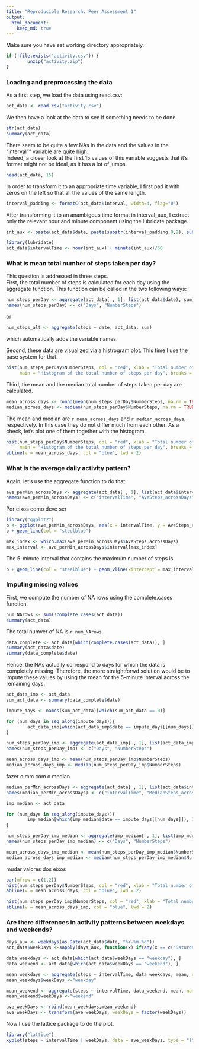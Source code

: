 ```yaml
---
title: "Reproducible Research: Peer Assessment 1"
output: 
  html_document:
    keep_md: true
---
```


  
Make sure you have set working directory appropriately.

```r
if (!file.exists("activity.csv")) {
        unzip("activity.zip")
}
```
  
### Loading and preprocessing the data
  
As a first step, we load the data using read.csv:
  
```r
act_data <- read.csv("activity.csv")
```
  
We then have a look at the data to see if something needs to be done. 
  
```r
str(act_data)
summary(act_data)
```
  
There seem to be quite a few NAs in the data and the values in the "interval"" variable are quite high.  
Indeed, a closer look at the first 15 values of this variable suggests that it's format might not be ideal, as it has a lot of jumps.
  
```r
head(act_data, 15)
```
  
In order to transform it to an appropriate time variable, I first pad it with zeros on the left so that all the values of the same length. 
  
```r
interval_padding <- formatC(act_data$interval, width=4, flag="0")
```
  
After transforming it to an anambigous time format in interval_aux, I extract only the relevant hour and minute component using the lubridate package.
  
```r
int_aux <- paste(act_data$date, paste(substr(interval_padding,0,2), substr(interval_padding,3,4), sep = ":"))

library(lubridate)
act_data$intervalTime <- hour(int_aux) + minute(int_aux)/60
```
  
    
### What is mean total number of steps taken per day?

This question is addressed in three steps.  
First, the total number of steps is calculated for each day using the aggregate function. This function can be called in the two following ways: 

```r
num_steps_perDay <- aggregate(act_data[ , 1], list(act_data$date), sum)
names(num_steps_perDay) <- c("Days", "NumberSteps")
```

or

```r
num_steps_alt <- aggregate(steps ~ date, act_data, sum)
```

which automatically adds the variable names.    

Second, these data are visualized via a histrogram plot. This time I use the base system for that.

```r
hist(num_steps_perDay$NumberSteps, col = "red", xlab = "Total number of steps per day", 
     main = "Histogram of the total number of steps per day", breaks = 10)
```

Third, the mean and the median total number of steps taken per day are calculated.

```r
mean_across_days <- round(mean(num_steps_perDay$NumberSteps, na.rm = TRUE))
median_across_days <- median(num_steps_perDay$NumberSteps, na.rm = TRUE)
```

The mean and median are `r mean_across_days` and `r median_across_days`, respectively. In this case they do not differ much from each other. As a check, let's plot one of them together with the histogram. 

```r
hist(num_steps_perDay$NumberSteps, col = "red", xlab = "Total number of steps per day",
     main = "Histogram of the total number of steps per day", breaks = 10)
abline(v = mean_across_days, col = "blue", lwd = 2)
```

### What is the average daily activity pattern?
  
  Again, let's use the aggregate function to do that.
  
```r
ave_perMin_acrossDays <- aggregate(act_data[ , 1], list(act_data$intervalTime), mean, na.rm = TRUE)
names(ave_perMin_acrossDays) <- c("intervalTime", "AveSteps_acrossDays")
```

Por eixos como deve ser
```r
library("ggplot2")
p <- ggplot(ave_perMin_acrossDays, aes(x = intervalTime, y = AveSteps_acrossDays))
p + geom_line(col = "steelblue")
```

```r
max_index <- which.max(ave_perMin_acrossDays$AveSteps_acrossDays)
max_interval <- ave_perMin_acrossDays$interval[max_index]
```

The 5-minute interval that contains the maximum number of steps is 

```r
p + geom_line(col = "steelblue") + geom_vline(xintercept = max_interval, col = "red")
```

### Imputing missing values

First, we compute the number of NA rows using the complete.cases function.

```r
num_NArows <- sum(!complete.cases(act_data))
summary(act_data)
```

The total numver of NA is `r num_NArows`.

```r
data_complete <- act_data[which(complete.cases(act_data)), ]
summary(act_data$date)
summary(data_complete$date)
```

Hence, the NAs actually correspond to days for which the data is completely missing. 
Therefore, the more straightforwd solution would be to impute these values by using the mean for the 5-minute interval across the remaining days.

```r
act_data_imp <- act_data
sum_act_data <- summary(data_complete$date)

impute_days <- names(sum_act_data)[which(sum_act_data == 0)]

for (num_days in seq_along(impute_days)){
        act_data_imp[which(act_data_imp$date == impute_days[[num_days]]), 1] <- ave_perMin_acrossDays$AveSteps_acrossDays   
}
```

```r
num_steps_perDay_imp <- aggregate(act_data_imp[ , 1], list(act_data_imp$date), sum)
names(num_steps_perDay_imp) <- c("Days", "NumberSteps")

mean_across_days_imp <- mean(num_steps_perDay_imp$NumberSteps)
median_across_days_imp <- median(num_steps_perDay_imp$NumberSteps)
```

fazer o mm com o median

```r
median_perMin_acrossDays <- aggregate(act_data[ , 1], list(act_data$intervalTime), median, na.rm = TRUE)
names(median_perMin_acrossDays) <- c("intervalTime", "MedianSteps_acrossDays")

imp_median <- act_data

for (num_days in seq_along(impute_days)){
        imp_median[which(imp_median$date == impute_days[[num_days]]), 1] <- median_perMin_acrossDays   
}

```

```r
num_steps_perDay_imp_median <- aggregate(imp_median[ , 1], list(imp_mdeian$date), sum)
names(num_steps_perDay_imp_median) <- c("Days", "NumberSteps")

mean_across_days_imp_median <- mean(num_steps_perDay_imp_median$NumberSteps)
median_across_days_imp_median <- median(num_steps_perDay_imp_median$NumberSteps)
```

mudar valores dos eixos
```r
par(mfrow = c(1,2))
hist(num_steps_perDay$NumberSteps, col = "red", xlab = "Total number of steps per day", main = "Histogram of the total number of steps per day", breaks = 10)
abline(v = mean_across_days, col = "blue", lwd = 2)

hist(num_steps_perDay_imp$NumberSteps, col = "red", xlab = "Total number of steps per day", main = "Histogram of the total number of steps per day", breaks = 10)
abline(v = mean_across_days_imp, col = "blue", lwd = 2)
```

### Are there differences in activity patterns between weekdays and weekends?

```r
days_aux <- weekdays(as.Date(act_data$date, "%Y-%m-%d"))
act_data$weekDays <-sapply(days_aux, function(x) if(any(x == c("Saturday", "Sunday"))) {"weekend"} else {"weekday"})
```

```r
data_weekdays <- act_data[which(act_data$weekDays == "weekday"), ]
data_weekend <- act_data[which(act_data$weekDays == "weekend"), ]

mean_weekdays <- aggregate(steps ~ intervalTime, data_weekdays, mean, na.rm = TRUE)
mean_weekdays$weekDays <-"weekday"

mean_weekend <- aggregate(steps ~ intervalTime, data_weekend, mean, na.rm = TRUE)
mean_weekend$weekDays <-"weekend"

ave_weekDays <- rbind(mean_weekdays,mean_weekend)
ave_weekDays <- transform(ave_weekDays, weekDays = factor(weekDays)) 
```
Now I use the lattice package to do the plot.
```r
library("lattice")
xyplot(steps ~ intervalTime | weekDays, data = ave_weekDays, type = "l", layout = c(1, 2))
```